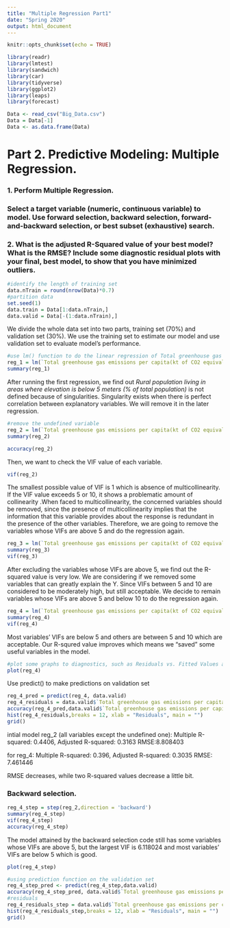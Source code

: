 ```yaml
---
title: "Multiple Regression Part1"
date: "Spring 2020"
output: html_document
---
```


```r
knitr::opts_chunk$set(echo = TRUE)
```


```r
library(readr)
library(lmtest)
library(sandwich)
library(car)
library(tidyverse)
library(ggplot2)
library(leaps)
library(forecast)
```


```r
Data <- read_csv("Big_Data.csv")
Data = Data[-1]
Data <- as.data.frame(Data)
```


# Part 2. Predictive Modeling: Multiple Regression.
### 1. Perform Multiple Regression.
### Select a target variable (numeric, continuous variable) to model. Use forward selection, backward selection, forward-and-backward selection, or best subset (exhaustive) search.

### 2. What is the adjusted R-Squared value of your best model? What is the RMSE? Include some diagnostic residual plots with your final, best model, to show that you have minimized outliers.

```r
#identify the length of training set
data.nTrain = round(nrow(Data)*0.7)
#partition data
set.seed(1)
data.train = Data[1:data.nTrain,]
data.valid = Data[-(1:data.nTrain),]
```
We divide the whole data set into two parts, training set (70%) and validation set (30%). We use the training set to estimate our model and use validation set to evaluate model's performance.

```r
#use lm() function to do the linear regression of Total greenhouse gas emissions per capita
reg_1 = lm(`Total greenhouse gas emissions per capita(kt of CO2 equivalent)`~.,data.train)
summary(reg_1)
```
After running the first regression, we find out *Rural population living in areas where elevation is below 5 meters (% of total population)* is not defined because of singularities. Singularity exists when there is perfect correlation between explanatory variables. We will remove it in the later regression.

```r
#remove the undefined variable
reg_2 = lm(`Total greenhouse gas emissions per capita(kt of CO2 equivalent)`~. -`Rural population living in areas where elevation is below 5 meters (% of total population)`,data.train)
summary(reg_2)
```


```r
accuracy(reg_2)
```

Then, we want to check the VIF value of each variable. 
```r
vif(reg_2)
```

The smallest possible value of VIF is 1 which is absence of multicollinearity. If the VIF value exceeds 5 or 10, it shows a problematic amount of collinearity .When faced to multicollinearity, the concerned variables should be removed, since the presence of multicollinearity implies that the information that this variable provides about the response is redundant in the presence of the other variables. Therefore, we are going to remove the variables whose VIFs are above 5 and do the regression again.
```r
reg_3 = lm(`Total greenhouse gas emissions per capita(kt of CO2 equivalent)`~. -`Rural population living in areas where elevation is below 5 meters (% of total population)`-`Urban population (% of total population)`-`Urban population growth (annual %)`-`Population, total`-`Population growth (annual %)`-`Mortality rate, under-5 (per 1,000 live births)`- `Population living in areas where elevation is below 5 meters (% of total population)`-`Urban population living in areas where elevation is below 5 meters (% of total population)`-`Total greenhouse gas emissions (kt of CO2 equivalent)`-`Energy use (kg of oil equivalent per capita)`-`Electric power consumption (kWh per capita)`-`Renewable energy consumption (% of total final energy consumption)`-`Access to electricity (% of population)`,data.train)
summary(reg_3)
vif(reg_3)
```

After excluding the variables whose VIFs are above 5, we find out the R-squared value is very low. We are considering if we removed some variables that can greatly explain the Y. Since VIFs between 5 and 10 are considered to be moderately high, but still acceptable. We decide to remain variables whose VIFs are above 5 and below 10 to do the regression again.
```r
reg_4 = lm(`Total greenhouse gas emissions per capita(kt of CO2 equivalent)`~. -`Rural population living in areas where elevation is below 5 meters (% of total population)`-`Urban population growth (annual %)`-`Population, total`-`Population growth (annual %)`-`Mortality rate, under-5 (per 1,000 live births)`- `Population living in areas where elevation is below 5 meters (% of total population)`-`Urban population living in areas where elevation is below 5 meters (% of total population)`-`Total greenhouse gas emissions (kt of CO2 equivalent)`,data.train)
summary(reg_4)
vif(reg_4)
```
Most variables' VIFs are below 5 and others are between 5 and 10 which are acceptable. Our R-squred value improves which means we "saved" some useful variables in the model.

```r
#plot some graphs to diagnostics, such as Residuals vs. Fitted Values and QQ graph
plot(reg_4)
```

Use predict() to make predictions on validation set
```r
reg_4_pred = predict(reg_4, data.valid)
reg_4_residuals = data.valid$`Total greenhouse gas emissions per capita(kt of CO2 equivalent)`-reg_4_pred
accuracy(reg_4_pred,data.valid$`Total greenhouse gas emissions per capita(kt of CO2 equivalent)`)
hist(reg_4_residuals,breaks = 12, xlab = "Residuals", main = "")
grid()
```
intial model reg_2 (all variables except the undefined one):
Multiple R-squared:  0.4406,	Adjusted R-squared:  0.3163
RMSE:8.808403

for reg_4:
Multiple R-squared:  0.396,	Adjusted R-squared:  0.3035 
RMSE: 7.461446

RMSE decreases, while  two R-squared values decrease a little bit.


### Backward selection.
```r
reg_4_step = step(reg_2,direction = 'backward')
summary(reg_4_step)
vif(reg_4_step)
accuracy(reg_4_step)
```
The model attained by the backward selection code still has some variables whose VIFs are above 5, but the largest VIF is 6.118024 and most variables' VIFs are below 5 which is good.

```r
plot(reg_4_step)
```

```r
#using prediction function on the validation set
reg_4_step_pred <- predict(reg_4_step,data.valid)
accuracy(reg_4_step_pred, data.valid$`Total greenhouse gas emissions per capita(kt of CO2 equivalent)`)
#residuals
reg_4_residuals_step = data.valid$`Total greenhouse gas emissions per capita(kt of CO2 equivalent)`-reg_4_step_pred
hist(reg_4_residuals_step,breaks = 12, xlab = "Residuals", main = "")
grid()
```


